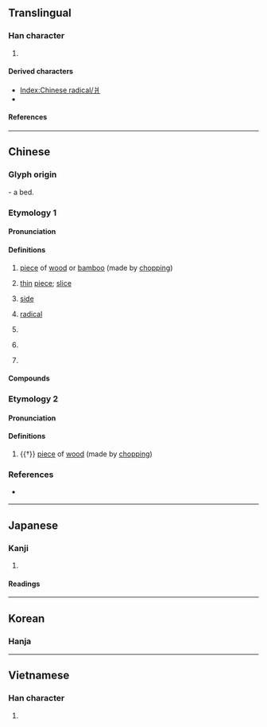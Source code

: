 {{also|丬|⽙|⺦}}
{{character info}}
==Translingual==
{{stroke order|type=animate}}

===Han character===
{{Han char|rn=90|rad=爿|as=00|sn=4|four=22200|canj=VLM|ids=⿰⿱𠃊丆丨}}

# {{mul-kangxi radical-def}}

====Derived characters====
* [[Index:Chinese radical/爿]]
* {{l|mul|[[壯]], [[狀]], [[妝]], [[戕]], [[𢪇]], [[斨]], [[𧢼]]}}

====References====
{{Han ref|kx=0691.090|dkj=19758|dj=1104.050|hdz=42374.010|uh=723F}}

----

==Chinese==

===Glyph origin===
{{Han etym}}
{{liushu|p}} - a bed.

===Etymology 1===
{{zh-forms|alt=旁-Hokkien,畔-Teochew}}

====Pronunciation====
{{zh-pron
|m=pán
|c=baan6
|h=pfs=
|mn=xm,zz,tw:pêng/qz:pûiⁿ
|mn-t=boin5/bain5/puang5/puêng5
|mn-t_note=boin5, puêng5 - Chaozhou
|w=
|mc=
|oc=1
|cat=n,cls
}}

====Definitions====
{{zh-hanzi}}

# {{lb|zh|dialectal}} [[piece]] of [[wood]] or [[bamboo]] (made by [[chop]]ping)
# {{lb|zh|Hokkien}} [[thin]] [[piece]]; [[slice]]
# {{lb|zh|Min Nan}} [[side]]
#: {{zh-x|東爿{pêng}|east; east '''side'''|MN}}
#: {{zh-x|這{chit}爿{pêng}|here; this '''side'''|MN}}
#: {{zh-x|後爿|tr=ao6 '''boin5'''|rear; back|MN-T}}
# {{lb|zh|Hokkien|linguistics}} [[radical]]
# {{lb|zh|dialectal}} {{zh-classifier|[[field]]s}}
# {{lb|zh|dialectal}} {{zh-classifier|[[shop]]s, [[factory|factories]], etc}}
# {{lb|zh|Hokkien}} {{zh-classifier|[[slice]]s}}

====Compounds====
{{zh-der|東爿|南爿|西爿|北爿}}

===Etymology 2===
{{zh-forms|alt=丬}}

====Pronunciation====
{{zh-pron
|m=qiáng
|c=coeng4
|h=pfs=chhòng
|oc=2
|cat=n
}}

====Definitions====
{{zh-hanzi}}

# {{†}} [[piece]] of [[wood]] (made by [[chop]]ping)

===References===
* {{qualifier|Min Nan}} {{thcwd|1224}}

----

==Japanese==

===Kanji===
{{ja-kanji|grade=|rs=爿00}}

# {{rfdef|ja|sort=爿00}}

====Readings====
{{ja-readings
|on=しょう
|kun=だい, きぎれ
}}

----

==Korean==

===Hanja===
{{ko-hanja|나뭇조각|장}}

----

==Vietnamese==

===Han character===
{{vi-readings|rs=爿00|reading=tường}}

# {{rfdef|vi|sort=爿00}}

[[Category:CJKV radicals| ]]